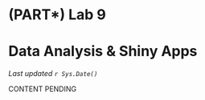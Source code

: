 # (PART\*) Lab 9 {-}

# Data Analysis & Shiny Apps {-}

*Last updated `r Sys.Date()`*

CONTENT PENDING